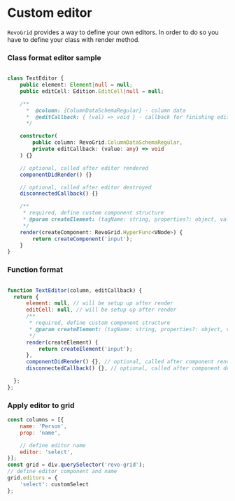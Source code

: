 

<Meta title="Docs/Custom editor"/>

# Custom editor

`RevoGrid` provides a way to define your own editors.
In order to do so you have to define your class with render method.

### Class format editor sample
```ts

class TextEditor {
    public element: Element|null = null;
    public editCell: Edition.EditCell|null = null;

    /**
      *  @column: {ColumnDataSchemaRegular} - column data
      *  @editCallback: { (val) => void } - callback for finishing edit
      */

    constructor(
        public column: RevoGrid.ColumnDataSchemaRegular,
        private editCallback: (value: any) => void
    ) {}

    // optional, called after editor rendered
    componentDidRender() {}

    // optional, called after editor destroyed
    disconnectedCallback() {}

    /**
     * required, define custom component structure
     * @param createElement: (tagName: string, properties?: object, value?: any, children: Array) => VNode
     */
    render(createComponent: RevoGrid.HyperFunc<VNode>) {
        return createComponent('input');
    }
}
```


### Function format
```js

function TextEditor(column, editCallback) {
  return {
      element: null, // will be setup up after render
      editCell: null, // will be setup up after render
      /**
       * required, define custom component structure
       * @param createElement: (tagName: string, properties?: object, value?: any, children: Array) => VNode
       */
      render(createElement) {
          return createElement('input');
      },
      componentDidRender() {}, // optional, called after component rendered
      disconnectedCallback() {}, // optional, called after component destroyed

  };
};
```

### Apply editor to grid
```js
const columns = [{
    name: 'Person',
    prop: 'name',

    // define editor name
    editor: 'select',
}];
const grid = div.querySelector('revo-grid');
// define editor component and name
grid.editors = {
    'select': customSelect
};
```


<Canvas>
  <Story id="js--custom-editor"/>
</Canvas>